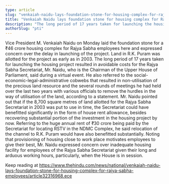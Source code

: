 ```yaml
---
type: article
slug: "venkaiah-naidu-lays-foundation-stone-for-housing-complex-for-rajya-sabha-employees"
title: "Venkaiah Naidu lays foundation stone for housing complex for Rajya Sabha employees"
description: "The long period of 17 years taken for launching the housing project resulted in avoidable costs for the Rajya Sabha Secretariat, Mr. Naidu said"
authorSlug: "pti"
---
```


Vice President M. Venkaiah Naidu on Monday laid the foundation stone for a ₹46 crore housing complex for Rajya Sabha employees here and expressed concern over the delay in launching of the project.
 Land in R.K. Puram was allotted for the project as early as in 2003. 
The long period of 17 years taken for launching the housing project resulted in avoidable costs for the Rajya Sabha Secretariat, Mr. Naidu, who is the Chairman of the Upper House of Parliament, said during a virtual event. 
He also referred to the social-economic-legal-administrative cobwebs that resulted in non-utilisation of the precious land resource and the several rounds of meetings he had held over the last two years with various officials to remove the hurdles in the way of utilisation of the land, according to a statement.
Mr. Naidu pointed out that if the 8,700 square metres of land allotted for the Rajya Sabha Secretariat in 2003 was put to use in time, the Secretariat could have benefitted significantly in the form of house rent allowance, besides recovering substantial portion of the investment in the housing project by now.
Referring to the huge annual rent of ₹30 crore being paid by the Secretariat for locating RSTV in the NDMC Complex, he said relocation of the channel to R.K. Puram would have also benefitted substantially.
 Noting that provisioning of housing close to work place motivates employees to give their best, Mr. Naidu expressed concern over inadequate housing facility for employees of the Rajya Sabha Secretariat given their long and arduous working hours, particularly, when the House is in session. 

Keep reading at https://www.thehindu.com/news/national/venkaiah-naidu-lays-foundation-stone-for-housing-complex-for-rajya-sabha-employees/article32316968.ece
